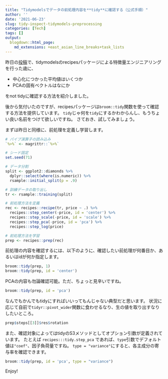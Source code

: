 ```yaml
---
title: "Tidymodelsでデータの前処理内容を**tidy**に確認する（公式手順）"
author: ''
date: '2021-06-23'
slug: tidy-inspect-tidymodels-preprocessing
categories: [Tech]
tags: []
output:
  blogdown::html_page:
    md_extensions: +east_asian_line_breaks+task_lists
---
```


昨日の[投稿](https://blog.atusy.net/2021/06/22/inspect-tidymodels-preprocessing/)で、tidymodelsのrecipesパッケージによる特徴量エンジニアリングを行った歳に、

- 中心化につかった平均値はいくつか
- PCAの固有ベクトルはなにか

をnot tidyに確認する方法を紹介しました。

後から気付いたのですが、recipesパッケージは`broom::tidy`関数を使って確認する方法を提供しています。
`tidy`じゃ何を`tidy`にするかわからんし、もうちょい良い名前をつけて欲しいですね。
さておき、試してみましょう。

まずは昨日と同様に、前処理を定義し学習します。

```r
# パイプ演算子の読み込み
`%>%` <- magrittr::`%>%`

# シード固定
set.seed(71)

# データ分割
split <- ggplot2::diamonds %>%
  dplyr::select(where(is.numeric)) %>%
  rsample::initial_split(p = .9)

# 訓練データの取り出し
tr <- rsample::training(split)

# 前処理方法を定義
rec <- recipes::recipe(tr, price ~ .) %>%
  recipes::step_center(-price, id = 'center') %>%
  recipes::step_scale(-price, id = 'scale') %>%
  recipes::step_pca(-price, id = 'pca') %>%
  recipes::step_log(price)

# 前処理方法を学習
prep <- recipes::prep(rec)
```

前処理の内容を確認するには、以下のように、確認したい前処理が何番目か、あるいはidが何か指定します。

```r
broom::tidy(prep, 1)
broom::tidy(prep, id = 'center')
```

PCAの内容も勿論確認可能。ただ、ちょっと見辛いですね。

```r
broom::tidy(prep, id = 'pca')
```

なんでもかんでもtidyにすればいいってもんじゃない典型だと思います。
状況に応じて自前で`tidyr::pivot_wider`関数に食わせるなり、生の値を取り出すなりしたいところ。

```r
prep$steps[[3]]$res$rotation
```


また、確認対象によってはtidyのS3メソッドとしてオプション引数が定義されています。
たとえば `recipes:::tidy.step_pca` であれば、`type`引数でデフォルト値は`"coef"`、因子負荷量ですね。
`type = "variance"`にすると、各主成分の寄与率を確認できます。

```r
broom::tidy(prep, id = 'pca', type = "variance")
```

Enjoy!